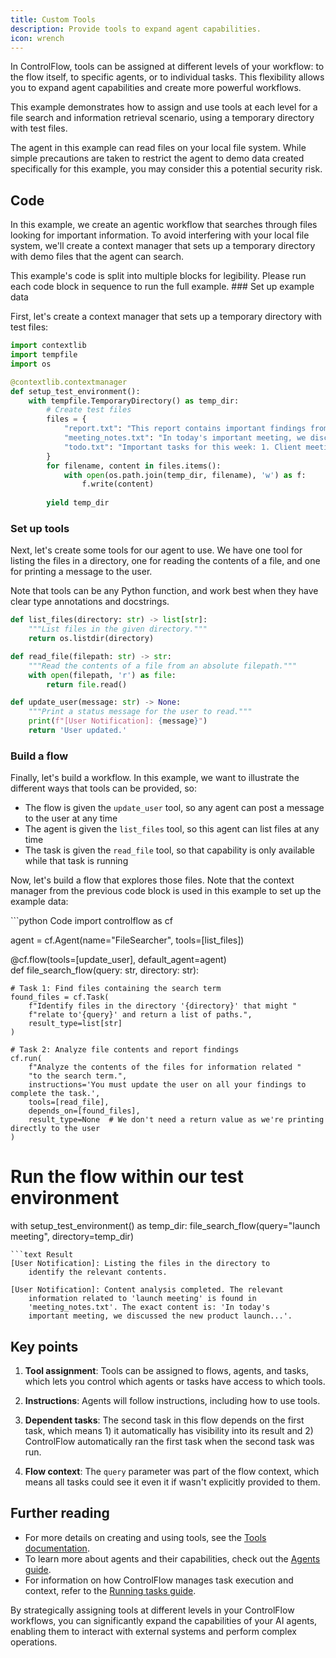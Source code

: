 ```yaml
---
title: Custom Tools
description: Provide tools to expand agent capabilities.
icon: wrench
---
```


In ControlFlow, tools can be assigned at different levels of your workflow: to the flow itself, to specific agents, or to individual tasks. This flexibility allows you to expand agent capabilities and create more powerful workflows. 

This example demonstrates how to assign and use tools at each level for a file search and information retrieval scenario, using a temporary directory with test files.

<Warning>
The agent in this example can read files on your local file system. While simple precautions are taken to restrict the agent to demo data created specifically for this example, you may consider this a potential security risk.
</Warning>

## Code

In this example, we create an agentic workflow that searches through files looking for important information. To avoid interfering with your local file system, we'll create a context manager that sets up a temporary directory with demo files that the agent can search.

<Info>
This example's code is split into multiple blocks for legibility. Please run each code block in sequence to run the full example.
</Info>
### Set up example data

First, let's create a context manager that sets up a temporary directory with test files:

```python Files
import contextlib
import tempfile
import os

@contextlib.contextmanager
def setup_test_environment():
    with tempfile.TemporaryDirectory() as temp_dir:
        # Create test files
        files = {
            "report.txt": "This report contains important findings from our recent project...",
            "meeting_notes.txt": "In today's important meeting, we discussed the new product launch...",
            "todo.txt": "Important tasks for this week: 1. Client meeting, 2. Finish report...",
        }
        for filename, content in files.items():
            with open(os.path.join(temp_dir, filename), 'w') as f:
                f.write(content)
        
        yield temp_dir

```

### Set up tools

Next, let's create some tools for our agent to use. We have one tool for listing the files in a directory, one for reading the contents of a file, and one for printing a message to the user.

Note that tools can be any Python function, and work best when they have clear type annotations and docstrings.

```python Tools
def list_files(directory: str) -> list[str]:
    """List files in the given directory."""
    return os.listdir(directory)

def read_file(filepath: str) -> str:
    """Read the contents of a file from an absolute filepath."""
    with open(filepath, 'r') as file:
        return file.read()

def update_user(message: str) -> None:
    """Print a status message for the user to read."""
    print(f"[User Notification]: {message}")
    return 'User updated.'
```

### Build a flow
Finally, let's build a workflow. In this example, we want to illustrate the different ways that tools can be provided, so:

- The flow is given the `update_user` tool, so any agent can post a message to the user at any time
- The agent is given the `list_files` tool, so this agent can list files at any time
- The task is given the `read_file` tool, so that capability is only available while that task is running

Now, let's build a flow that explores those files. Note that the context manager from the previous code block is used in this example to set up the example data:

<CodeGroup>
```python Code
import controlflow as cf

agent = cf.Agent(name="FileSearcher", tools=[list_files])


@cf.flow(tools=[update_user], default_agent=agent)  
def file_search_flow(query: str, directory: str):

    # Task 1: Find files containing the search term
    found_files = cf.Task(
        f"Identify files in the directory '{directory}' that might "
        f"relate to'{query}' and return a list of paths.",
        result_type=list[str]
    )

    # Task 2: Analyze file contents and report findings
    cf.run(
        f"Analyze the contents of the files for information related "
        "to the search term.",
        instructions='You must update the user on all your findings to complete the task.',
        tools=[read_file],
        depends_on=[found_files],
        result_type=None  # We don't need a return value as we're printing directly to the user
    )

# Run the flow within our test environment
with setup_test_environment() as temp_dir:
    file_search_flow(query="launch meeting", directory=temp_dir)
```
```text Result
[User Notification]: Listing the files in the directory to 
    identify the relevant contents.

[User Notification]: Content analysis completed. The relevant 
    information related to 'launch meeting' is found in 
    'meeting_notes.txt'. The exact content is: 'In today's 
    important meeting, we discussed the new product launch...'.
```
</CodeGroup>

## Key points

1. **Tool assignment**: Tools can be assigned to flows, agents, and tasks, which lets you control which agents or tasks have access to which tools.

2. **Instructions**: Agents will follow instructions, including how to use tools.

3. **Dependent tasks**: The second task in this flow depends on the first task, which means 1) it automatically has visibility into its result and 2) ControlFlow automatically ran the first task when the second task was run.

4. **Flow context**: The `query` parameter was part of the flow context, which means all tasks could see it even it if wasn't explicitly provided to them. 



## Further reading

- For more details on creating and using tools, see the [Tools documentation](/patterns/tools).
- To learn more about agents and their capabilities, check out the [Agents guide](/concepts/agents).
- For information on how ControlFlow manages task execution and context, refer to the [Running tasks guide](/patterns/running-tasks).

By strategically assigning tools at different levels in your ControlFlow workflows, you can significantly expand the capabilities of your AI agents, enabling them to interact with external systems and perform complex operations.